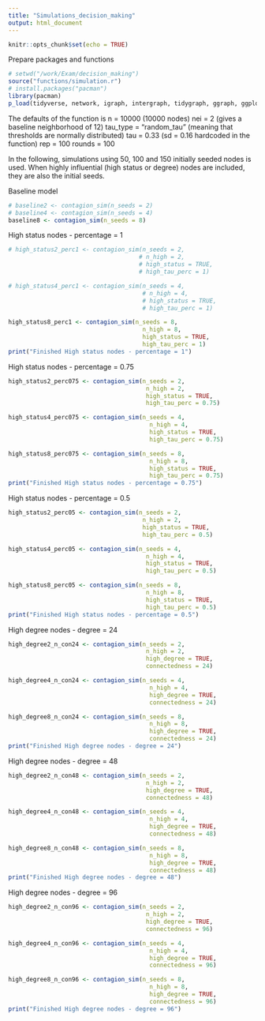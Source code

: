 ```yaml
---
title: "Simulations_decision_making"
output: html_document
---
```


```r
knitr::opts_chunk$set(echo = TRUE)
```

Prepare packages and functions
```r
# setwd("/work/Exam/decision_making")
source("functions/simulation.r")
# install.packages("pacman")
library(pacman)
p_load(tidyverse, network, igraph, intergraph, tidygraph, ggraph, ggplot2, ggthemes)
```

The defaults of the function is 
n = 10000 (10000 nodes)
nei = 2 (gives a baseline neighborhood of 12)
tau_type = "random_tau" (meaning that thresholds are normally distributed)
tau = 0.33 (sd = 0.16 hardcoded in the function)
rep = 100
rounds = 100

In the following, simulations using 50, 100 and 150 initially seeded nodes is used. 
When highly influential (high status or degree) nodes are included, they are also the initial seeds. 

Baseline model
```r
# baseline2 <- contagion_sim(n_seeds = 2)
# baseline4 <- contagion_sim(n_seeds = 4)
baseline8 <- contagion_sim(n_seeds = 8)
```

High status nodes - percentage = 1
```r
# high_status2_perc1 <- contagion_sim(n_seeds = 2,
                                     # n_high = 2,
                                     # high_status = TRUE,
                                     # high_tau_perc = 1)

# high_status4_perc1 <- contagion_sim(n_seeds = 4,
                                      # n_high = 4,
                                      # high_status = TRUE,
                                      # high_tau_perc = 1)

high_status8_perc1 <- contagion_sim(n_seeds = 8,
                                      n_high = 8,
                                      high_status = TRUE,
                                      high_tau_perc = 1)
print("Finished High status nodes - percentage = 1")
```

High status nodes - percentage = 0.75
```r
high_status2_perc075 <- contagion_sim(n_seeds = 2,
                                       n_high = 2,
                                       high_status = TRUE,
                                       high_tau_perc = 0.75)

high_status4_perc075 <- contagion_sim(n_seeds = 4,
                                        n_high = 4,
                                        high_status = TRUE,
                                        high_tau_perc = 0.75)

high_status8_perc075 <- contagion_sim(n_seeds = 8,
                                        n_high = 8,
                                        high_status = TRUE,
                                        high_tau_perc = 0.75)
print("Finished High status nodes - percentage = 0.75")
```

High status nodes - percentage = 0.5
```r
high_status2_perc05 <- contagion_sim(n_seeds = 2,
                                      n_high = 2,
                                      high_status = TRUE,
                                      high_tau_perc = 0.5)

high_status4_perc05 <- contagion_sim(n_seeds = 4,
                                       n_high = 4,
                                       high_status = TRUE,
                                       high_tau_perc = 0.5)

high_status8_perc05 <- contagion_sim(n_seeds = 8,
                                       n_high = 8,
                                       high_status = TRUE,
                                       high_tau_perc = 0.5)
print("Finished High status nodes - percentage = 0.5")
```

High degree nodes - degree = 24
```r
high_degree2_n_con24 <- contagion_sim(n_seeds = 2,
                                       n_high = 2,
                                       high_degree = TRUE,
                                       connectedness = 24)

high_degree4_n_con24 <- contagion_sim(n_seeds = 4,
                                        n_high = 4,
                                        high_degree = TRUE,
                                        connectedness = 24)

high_degree8_n_con24 <- contagion_sim(n_seeds = 8,
                                        n_high = 8,
                                        high_degree = TRUE,
                                        connectedness = 24)
print("Finished High degree nodes - degree = 24")
```

High degree nodes - degree = 48
```r
high_degree2_n_con48 <- contagion_sim(n_seeds = 2,
                                       n_high = 2,
                                       high_degree = TRUE,
                                       connectedness = 48)

high_degree4_n_con48 <- contagion_sim(n_seeds = 4,
                                        n_high = 4,
                                        high_degree = TRUE,
                                        connectedness = 48)

high_degree8_n_con48 <- contagion_sim(n_seeds = 8,
                                        n_high = 8,
                                        high_degree = TRUE,
                                        connectedness = 48)
print("Finished High degree nodes - degree = 48")
```

High degree nodes - degree = 96
```r
high_degree2_n_con96 <- contagion_sim(n_seeds = 2,
                                       n_high = 2,
                                       high_degree = TRUE,
                                       connectedness = 96)

high_degree4_n_con96 <- contagion_sim(n_seeds = 4,
                                        n_high = 4,
                                        high_degree = TRUE,
                                        connectedness = 96)

high_degree8_n_con96 <- contagion_sim(n_seeds = 8,
                                        n_high = 8,
                                        high_degree = TRUE,
                                        connectedness = 96)
print("Finished High degree nodes - degree = 96")
```


